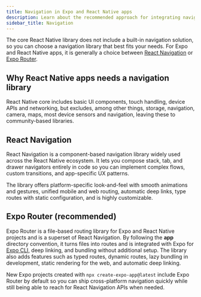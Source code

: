 ```yaml
---
title: Navigation in Expo and React Native apps
description: Learn about the recommended approach for integrating navigation in an Expo and React Native project.
sidebar_title: Navigation
---
```




The core React Native library does not include a built-in navigation solution, so you can choose a navigation library that best fits your needs. For Expo and React Native apps, it is generally a choice between [React Navigation](https://reactnavigation.org/) or [Expo Router](/router/introduction/).

## Why React Native apps needs a navigation library

React Native core includes basic UI components, touch handling, device APIs and networking, but excludes, among other things, storage, navigation, camera, maps, most device sensors and navigation, leaving these to community-based libraries.

## React Navigation

React Navigation is a component-based navigation library widely used across the React Native ecosystem. It lets you compose stack, tab, and drawer navigators entirely in code so you can implement complex flows, custom transitions, and app-specific UX patterns.

The library offers platform-specific look-and-feel with smooth animations and gestures, unified mobile and web routing, automatic deep links, type routes with static configuration, and is highly customizable.

<BoxLink
  title="React Navigation: Getting started"
  description="Learn how to get started with React Navigation."
  Icon={BookOpen02Icon}
  href="https://reactnavigation.org/docs/getting-started"
/>

## Expo Router (recommended)

Expo Router is a file-based routing library for Expo and React Native projects and is a superset of React Navigation. By following the **app** directory convention, it turns files into routes and is integrated with Expo for [Expo CLI](/more/expo-cli/), deep linking, and bundling without additional setup. The library also adds features such as typed routes, dynamic routes, lazy bundling in development, static rendering for the web, and automatic deep linking.

New Expo projects created with `npx create-expo-app@latest` include Expo Router by default so you can ship cross-platform navigation quickly while still being able to reach for React Navigation APIs when needed.

<BoxLink
  title="Introduction to Expo Router"
  description="Expo Router is an open-source routing library for Universal React Native applications built with Expo."
  Icon={BookOpen02Icon}
  href="/router/introduction/"
/>

<BoxLink
  title="Installation"
  description="Learn how to quickly get started by creating a new project with Expo Router or adding the library to an existing project."
  Icon={BookOpen02Icon}
  href="/router/installation/"
/>

<BoxLink
  title="Core concepts"
  description="Learn about the core concepts of file-based routing in Expo."
  Icon={BookOpen02Icon}
  href="/router/basics/core-concepts/"
/>
